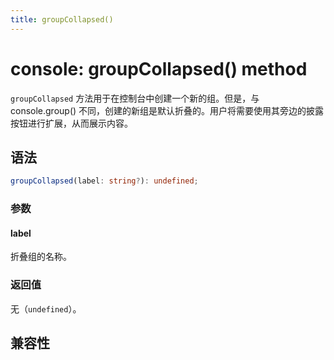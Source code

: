 ```yaml
---
title: groupCollapsed()
---
```


# console: groupCollapsed() method

`groupCollapsed` 方法用于在控制台中创建一个新的组。但是，与 console.group() 不同，创建的新组是默认折叠的。用户将需要使用其旁边的披露按钮进行扩展，从而展示内容。

## 语法

```ts
groupCollapsed(label: string?): undefined;
```

### 参数

#### label

折叠组的名称。

### 返回值

无（`undefined`）。

## 兼容性


<LegacyCompatTable metadata="lynx-api/global/console/groupCollapsed" />
